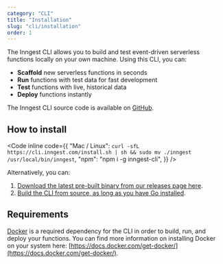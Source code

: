 ```yaml
---
category: "CLI"
title: "Installation"
slug: "cli/installation"
order: 1
---
```


The Inngest CLI allows you to build and test event-driven serverless functions locally on your own machine. Using this CLI, you can:

- **Scaffold** new serverless functions in seconds
- **Run** functions with test data for fast development
- **Test** functions with live, historical data
- **Deploy** functions instantly

The Inngest CLI source code is available on [GitHub](https://github.com/inngest/inngest).

## How to install

<Code inline code={{
  "Mac / Linux": `curl -sfL https://cli.inngest.com/install.sh | sh && sudo mv ./inngest /usr/local/bin/inngest`,
  "npm": "npm i -g inngest-cli",
}} />

Alternatively, you can:

1. [Download the latest pre-built binary from our releases page here](https://github.com/inngest/inngest/releases/latest).
2. [Build the CLI from source, as long as you have Go installed](https://github.com/inngest/inngest).

## Requirements

[Docker](https://docs.docker.com/get-docker/) is a required dependency for the CLI in order to build, run, and deploy your functions. You can find more information on installing Docker on your system here: [https://docs.docker.com/get-docker/](https://docs.docker.com/get-docker/).
